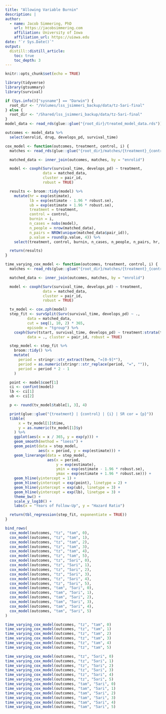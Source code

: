 ```yaml
---
title: "Allowing Variable Burnin"
description: |
author:
  - name: Jacob Simmering, PhD 
    url: https://jacobsimmering.com
    affiliation: University of Iowa
    affiliation_url: https://uiowa.edu
date: "`r Sys.Date()`"
output: 
  distill::distill_article:
    toc: true
    toc_depth: 3
---
```


```r
knitr::opts_chunk$set(echo = TRUE)
```

```r
library(tidyverse)
library(gtsummary)
library(survival)
```

```r
if (Sys.info()["sysname"] == "Darwin") {
  root_dir <- "/Volumes/lss_jsimmeri_backup/data/tz-5ari-final"
} else {
  root_dir <- "/Shared/lss_jsimmeri_backup/data/tz-5ari-final"
}
model_data <- read_rds(glue::glue("{root_dir}/treated_model_data.rds"))

outcomes <- model_data %>%
  select(enrolid, drug, develops_pd, survival_time)
```

```r
cox_model <- function(outcomes, treatment, control, i) {
  matches <- read_rds(glue::glue("{root_dir}/matches/{treatment}_{control}_{i}.rds"))

  matched_data <- inner_join(outcomes, matches, by = "enrolid")

  model <- coxph(Surv(survival_time, develops_pd) ~ treatment,
                 data = matched_data,
                 cluster = pair_id,
                 robust = TRUE)

  results <- broom::tidy(model) %>%
    mutate(hr = exp(estimate),
           lb = exp(estimate - 1.96 * robust.se),
           ub = exp(estimate + 1.96 * robust.se),
           treatment = treatment,
           control = control, 
           burnin = i, 
           n_cases = nobs(model),
           n_people = nrow(matched_data),
           n_pairs = NROW(unique(matched_data$pair_id)),
           p.value = round(p.value, 4)) %>%
    select(treatment, control, burnin, n_cases, n_people, n_pairs, hr, lb, ub, p.value)

  return(results)
}

time_varying_cox_model <- function(outcomes, treatment, control, i) {
  matches <- read_rds(glue::glue("{root_dir}/matches/{treatment}_{control}_{i}.rds"))

  matched_data <- inner_join(outcomes, matches, by = "enrolid")

  model <- coxph(Surv(survival_time, develops_pd) ~ treatment,
                 data = matched_data,
                 cluster = pair_id,
                 robust = TRUE)

  tv_model <- cox.zph(model)
  step_fit <- survSplit(Surv(survival_time, develops_pd) ~ ., 
          data = matched_data,
          cut = seq(1, 10, 2) * 365,
          episode = "tgroup") %>%
    coxph(Surv(tstart, survival_time, develops_pd) ~ treatment:strata(tgroup),
          data = ., cluster = pair_id, robust = TRUE)

  step_model <- step_fit %>%
    broom::tidy() %>%
    mutate(
      period = stringr::str_extract(term, "=[0-9]*"),
      period = as.numeric(stringr::str_replace(period, "=", "")),
      period = period * 2 - 1
    )

  point <- model$coef[1]
  ci <- confint(model)
  lb <- ci[1]
  ub <- ci[2]

  p <- round(tv_model$table[1, 3], 4)

  print(glue::glue("{treatment} | {control} | {i} | SR cor = {p}"))
  tibble(
      x = tv_model[1]$time,
      y = as.numeric(tv_model[1]$y)
    ) %>%
    ggplot(aes(x = x / 365, y = exp(y))) +
    geom_smooth(method = "loess") + 
    geom_point(data = step_model,
               aes(x = period, y = exp(estimate))) + 
    geom_linerange(data = step_model,
                   aes(x = period, 
                       y = exp(estimate),
                       ymin = exp(estimate - 1.96 * robust.se),
                       ymax = exp(estimate + 1.96 * robust.se))) +
    geom_hline(yintercept = 1) + 
    geom_hline(yintercept = exp(point), linetype = 2) + 
    geom_hline(yintercept = exp(ub), linetype = 3) + 
    geom_hline(yintercept = exp(lb), linetype = 3) +
    theme_bw() + 
    scale_y_log10() + 
    labs(x = "Years of Follow-Up", y = "Hazard Ratio")

  return(tbl_regression(step_fit, exponentiate = TRUE))
}
```

```r
bind_rows(
  cox_model(outcomes, "tz", "tam", 0),
  cox_model(outcomes, "tz", "tam", 1),
  cox_model(outcomes, "tz", "tam", 2),
  cox_model(outcomes, "tz", "tam", 3),
  cox_model(outcomes, "tz", "tam", 4),
  cox_model(outcomes, "tz", "tam", 5),
  cox_model(outcomes, "tz", "5ari", 0),
  cox_model(outcomes, "tz", "5ari", 1),
  cox_model(outcomes, "tz", "5ari", 2),
  cox_model(outcomes, "tz", "5ari", 3),
  cox_model(outcomes, "tz", "5ari", 4),
  cox_model(outcomes, "tz", "5ari", 5),
  cox_model(outcomes, "tam", "5ari", 0),
  cox_model(outcomes, "tam", "5ari", 1),
  cox_model(outcomes, "tam", "5ari", 2),
  cox_model(outcomes, "tam", "5ari", 3),
  cox_model(outcomes, "tam", "5ari", 4),
  cox_model(outcomes, "tam", "5ari", 5)
)
```

```r
time_varying_cox_model(outcomes, "tz", "tam", 0)
time_varying_cox_model(outcomes, "tz", "tam", 1)
time_varying_cox_model(outcomes, "tz", "tam", 2) 
time_varying_cox_model(outcomes, "tz", "tam", 3) 
time_varying_cox_model(outcomes, "tz", "tam", 4)
time_varying_cox_model(outcomes, "tz", "tam", 5)

time_varying_cox_model(outcomes, "tz", "5ari", 0)
time_varying_cox_model(outcomes, "tz", "5ari", 1)
time_varying_cox_model(outcomes, "tz", "5ari", 2)
time_varying_cox_model(outcomes, "tz", "5ari", 3)
time_varying_cox_model(outcomes, "tz", "5ari", 4)
time_varying_cox_model(outcomes, "tz", "5ari", 5)
time_varying_cox_model(outcomes, "tam", "5ari", 0)
time_varying_cox_model(outcomes, "tam", "5ari", 1)
time_varying_cox_model(outcomes, "tam", "5ari", 2)
time_varying_cox_model(outcomes, "tam", "5ari", 3)
time_varying_cox_model(outcomes, "tam", "5ari", 4)
time_varying_cox_model(outcomes, "tam", "5ari", 5)
```